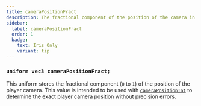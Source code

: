 ```yaml
---
title: cameraPositionFract
description: The fractional component of the position of the camera in world space.
sidebar:
  label: cameraPositionFract
  order: 1
  badge:
    text: Iris Only
    variant: tip
---
```


### `uniform vec3 cameraPositionFract;`

This uniform stores the fractional component (`0` to `1`) of the position of the player camera. This value is intended to be used with [`cameraPositionInt`](/reference/uniforms/general/camerapositionint) to determine the exact player camera position without precision errors.